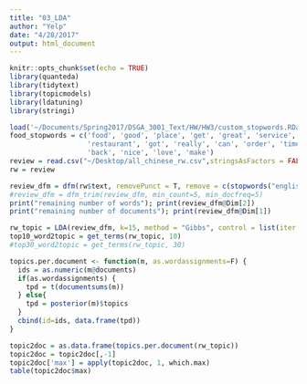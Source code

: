 ```yaml
---
title: "03_LDA"
author: "Yelp"
date: "4/28/2017"
output: html_document
---
```


```r
knitr::opts_chunk$set(echo = TRUE)
library(quanteda)
library(tidytext)
library(topicmodels)
library(ldatuning)
library(stringi)
```

```r
load('~/Documents/Spring2017/DSGA_3001_Text/HW/HW3/custom_stopwords.RData')
food_stopwords = c('food', 'good', 'place', 'get', 'great', 'service', 
                   'restaurant', 'got', 'really', 'can', 'order', 'time',
                   'back', 'nice', 'love', 'make')
review = read.csv("~/Desktop/all_chinese_rw.csv",stringsAsFactors = FALSE, encoding = 'utf-8')
rw = review
```

```r
review_dfm = dfm(rw$text, removePunct = T, remove = c(stopwords("english"), stopwords("german"), stopwords("french"), custom_stopwords,food_stopwords))
#review_dfm = dfm_trim(review_dfm, min_count=5, min_docfreq=5)
print("remaining number of words"); print(review_dfm@Dim[2])
print("remaining number of documents"); print(review_dfm@Dim[1])

```

```r
rw_topic = LDA(review_dfm, k=15, method = "Gibbs", control = list(iter = 100))
top10_word2topic = get_terms(rw_topic, 10)
#top30_word2topic = get_terms(rw_topic, 30)
```

```r
topics.per.document <- function(m, as.wordassignments=F) {
  ids = as.numeric(m@documents)
  if(as.wordassignments) {
    tpd = t(documentsums(m))
  } else{
    tpd = posterior(m)$topics  
  }
  cbind(id=ids, data.frame(tpd))
}

topic2doc = as.data.frame(topics.per.document(rw_topic))
topic2doc = topic2doc[,-1]
topic2doc['max'] = apply(topic2doc, 1, which.max)
table(topic2doc$max)
```

